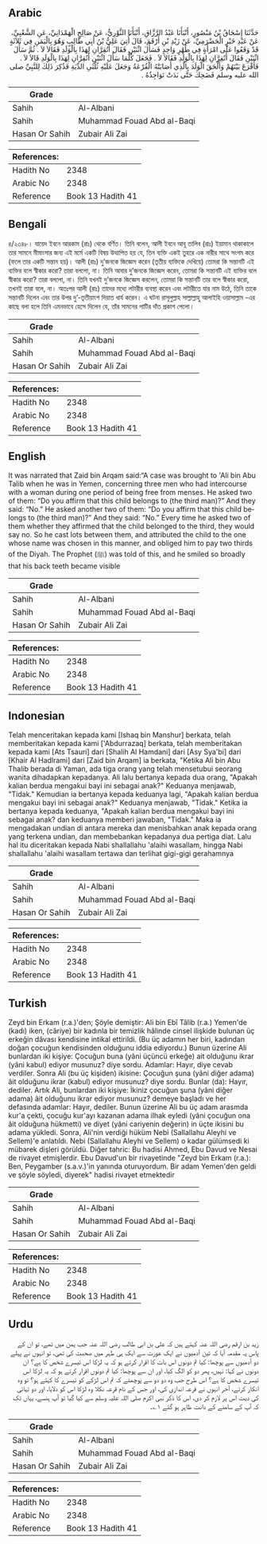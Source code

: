 ## Arabic


<div dir="rtl" lang="ar" style={{fontSize:'larger',backgroundColor:'#f8f9fa',padding:20}}>
حَدَّثَنَا إِسْحَاقُ بْنُ مَنْصُورٍ، أَنْبَأَنَا عَبْدُ الرَّزَّاقِ، أَنْبَأَنَا الثَّوْرِيُّ، عَنْ صَالِحٍ الْهَمْدَانِيِّ، عَنِ الشَّعْبِيِّ، عَنْ عَبْدِ خَيْرٍ الْحَضْرَمِيِّ، عَنْ زَيْدِ بْنِ أَرْقَمَ، قَالَ أُتِيَ عَلِيُّ بْنُ أَبِي طَالِبٍ وَهُوَ بِالْيَمَنِ فِي ثَلاَثَةٍ قَدْ وَقَعُوا عَلَى امْرَأَةٍ فِي طُهْرٍ وَاحِدٍ فَسَأَلَ اثْنَيْنِ فَقَالَ أَتُقِرَّانِ لِهَذَا بِالْوَلَدِ فَقَالاَ لاَ ‏.‏ ثُمَّ سَأَلَ اثْنَيْنِ فَقَالَ أَتُقِرَّانِ لِهَذَا بِالْوَلَدِ فَقَالاَ لاَ ‏.‏ فَجَعَلَ كُلَّمَا سَأَلَ اثْنَيْنِ أَتُقِرَّانِ لِهَذَا بِالْوَلَدِ قَالاَ لاَ ‏.‏ فَأَقْرَعَ بَيْنَهُمْ وَأَلْحَقَ الْوَلَدَ بِالَّذِي أَصَابَتْهُ الْقُرْعَةُ وَجَعَلَ عَلَيْهِ ثُلُثَىِ الدِّيَةِ فَذُكِرَ ذَلِكَ لِلنَّبِيِّ صلى الله عليه وسلم فَضَحِكَ حَتَّى بَدَتْ نَوَاجِذُهُ ‏.‏
</div>
<div style={{backgroundColor:'#f8f9fa',padding:20, marginBottom: 10}}><table> <thead> <tr> <th>Grade</th> <th></th> </tr> </thead> <tbody> <tr><td>Sahih</td><td>Al-Albani</td></tr><tr><td>Sahih</td><td>Muhammad Fouad Abd al-Baqi</td></tr><tr><td>Hasan Or Sahih</td><td>Zubair Ali Zai</td></tr></tbody></table><table> <thead> <tr> <th>References:</th> <th></th> </tr> </thead> <tbody><tr><td>Hadith No</td><td>2348</td></tr><tr><td>Arabic No</td><td>2348</td></tr><tr><td>Reference</td><td>Book 13 Hadith 41</td></tr></tbody></table></div>

## Bengali


<div dir="ltr" lang="bn" style={{fontSize:'larger',backgroundColor:'#f8f9fa',padding:20}}>
৪/২৩৪৮। যায়েদ ইবনে আরকাম (রাঃ) থেকে বর্ণিত। তিনি বলেন, আলী ইবনে আবূ তালিব (রাঃ) ইয়ামান থাকাকালে তার সামনে মীমাংসার জন্য এই মর্মে একটি বিষয় উত্থাপিত হয় যে, তিন ব্যক্তি একই তুহরে এক নারীর সাথে সংগম করে (ফলে তার একটি সন্তান হয়)। আলী (রাঃ) দু’জনকে জিজ্ঞেস করেন (তৃতীয় ব্যক্তিকে দেখিয়ে) তোমরা কি সন্তানটি এই ব্যক্তির বলে স্বীকার করো? তারা বললো, না। তিনি আবার দু’জনকে জিজ্ঞেস করেন, তোমরা কি সন্তানটি এই ব্যক্তির বলে স্বীকার করো? তারা বললো, না। তিনি যখনই দু’জনকে জিজ্ঞেস করলেন, তোমরা কি সন্তানটি তার বলে স্বীকার করো, তখনই তারা বলে, না। অতঃপর আলী (রাঃ) তাদের মধ্যে লটারীর ব্যবস্থা করেন এবং লটারীতে যার নাম উঠে, তিনি তাকে সন্তানটি দিলেন এবং তার উপর দু’-তৃতীয়াংশ দিয়াত ধার্য করেন। এ ঘটনা রাসূলুল্লাহ সাল্লাল্লাহু আলাইহি ওয়াসাল্লাম -এর কাছে বলা হলে তিনি এমনভাবে হেসে দিলেন যে, তাঁর সামনের পাটির দাঁত প্রকাশ পেলো।
</div>
<div style={{backgroundColor:'#f8f9fa',padding:20, marginBottom: 10}}><table> <thead> <tr> <th>Grade</th> <th></th> </tr> </thead> <tbody> <tr><td>Sahih</td><td>Al-Albani</td></tr><tr><td>Sahih</td><td>Muhammad Fouad Abd al-Baqi</td></tr><tr><td>Hasan Or Sahih</td><td>Zubair Ali Zai</td></tr></tbody></table><table> <thead> <tr> <th>References:</th> <th></th> </tr> </thead> <tbody><tr><td>Hadith No</td><td>2348</td></tr><tr><td>Arabic No</td><td>2348</td></tr><tr><td>Reference</td><td>Book 13 Hadith 41</td></tr></tbody></table></div>

## English


<div dir="ltr" lang="en" style={{fontSize:'larger',backgroundColor:'#f8f9fa',padding:20}}>
It was narrated that Zaid bin Arqam said:“A case was brought to 'Ali bin Abu Talib when he was in Yemen, concerning three men who had intercourse with a woman during one period of being free from menses. He asked two of them: “Do you affirm that this child belongs to (the third man)?” And they said: “No.” He asked another two of them: “Do you affirm that this child belongs to (the third man)?” And they said: “No.” Every time he asked two of them whether they affirmed that the child belonged to the third, they would say no. So he cast lots between them, and attributed the child to the one whose name was chosen in this manner, and obliged him to pay two thirds of the Diyah. The Prophet (ﷺ) was told of this, and he smiled so broadly that his back teeth became visible
</div>
<div style={{backgroundColor:'#f8f9fa',padding:20, marginBottom: 10}}><table> <thead> <tr> <th>Grade</th> <th></th> </tr> </thead> <tbody> <tr><td>Sahih</td><td>Al-Albani</td></tr><tr><td>Sahih</td><td>Muhammad Fouad Abd al-Baqi</td></tr><tr><td>Hasan Or Sahih</td><td>Zubair Ali Zai</td></tr></tbody></table><table> <thead> <tr> <th>References:</th> <th></th> </tr> </thead> <tbody><tr><td>Hadith No</td><td>2348</td></tr><tr><td>Arabic No</td><td>2348</td></tr><tr><td>Reference</td><td>Book 13 Hadith 41</td></tr></tbody></table></div>

## Indonesian


<div dir="ltr" lang="id" style={{fontSize:'larger',backgroundColor:'#f8f9fa',padding:20}}>
Telah menceritakan kepada kami [Ishaq bin Manshur] berkata, telah memberitakan kepada kami ['Abdurrazaq] berkata, telah memberitakan kepada kami [Ats Tsauri] dari [Shalih Al Hamdani] dari [Asy Sya'bi] dari [Khair Al Hadlrami] dari [Zaid bin Arqam] ia berkata, "Ketika Ali bin Abu Thalib berada di Yaman, ada tiga orang yang telah mensetubui seorang wanita dihadapkan kepadanya. Ali lalu bertanya kepada dua orang, "Apakah kalian berdua mengakui bayi ini sebagai anak?" Keduanya menjawab, "Tidak." Kemudian ia bertanya kepada keduanya lagi, "Apakah kalian berdua mengakui bayi ini sebagai anak?" Keduanya menjawab, "Tidak." Ketika ia bertanya kepada keduanya, "Apakah kalian berdua mengakui bayi ini sebagai anak? dan keduanya memberi jawaban, "Tidak." Maka ia mengadakan undian di antara mereka dan menisbahkan anak kepada orang yang terkena undian, dan membebankan kepadanya dua pertiga diat. Lalu hal itu diceritakan kepada Nabi shallallahu 'alaihi wasallam, hingga Nabi shallallahu 'alaihi wasallam tertawa dan terlihat gigi-gigi gerahamnya
</div>
<div style={{backgroundColor:'#f8f9fa',padding:20, marginBottom: 10}}><table> <thead> <tr> <th>Grade</th> <th></th> </tr> </thead> <tbody> <tr><td>Sahih</td><td>Al-Albani</td></tr><tr><td>Sahih</td><td>Muhammad Fouad Abd al-Baqi</td></tr><tr><td>Hasan Or Sahih</td><td>Zubair Ali Zai</td></tr></tbody></table><table> <thead> <tr> <th>References:</th> <th></th> </tr> </thead> <tbody><tr><td>Hadith No</td><td>2348</td></tr><tr><td>Arabic No</td><td>2348</td></tr><tr><td>Reference</td><td>Book 13 Hadith 41</td></tr></tbody></table></div>

## Turkish


<div dir="ltr" lang="tr" style={{fontSize:'larger',backgroundColor:'#f8f9fa',padding:20}}>
Zeyd bin Erkam (r.a.)'den; Şöyle demiştir: Ali bin Ebî Tâlib (r.a.) Yemen'de (kadı) iken, (câriye) bir kadınla bir temizlik hâlinde cinsel ilişkide bulunan üç erkeğin dâvası kendisine intikal ettirildi. (Bu üç adamın her biri, kadından doğan çocuğun kendisinden olduğunu iddia ediyordu.) Bunun üzerine Ali bunlardan iki kişiye: Çocuğun buna (yâni üçüncü erkeğe) ait olduğunu ikrar (yâni kabul) ediyor musunuz? diye sordu. Adamlar: Hayır, diye cevab verdiler. Sonra Ali (bu üç kişiden) ikisine: Çocuğun şuna (yâni diğer adama) âit olduğunu ikrar (kabul) ediyor musunuz? diye sordu. Bunlar (da): Hayır, dediler. Artık Ali, bunlardan iki kişiye: İkiniz çocuğun şuna (yâni diğer adama) âit olduğunu ikrar ediyor musunuz? demeye başladı ve her defasında adamlar: Hayır, dediler. Bunun üzerine Ali bu üç adam arasmda kur'a çekti, çocuğu kur'ayı kazanan adama ilhak eyledi (yâni çocuğun ona âit olduğuna hükmetti) ve diyet (yâni cariyenin değerin) in üçte ikisini bu adama yükledi. Sonra, Ali'nin verdiği hüküm Nebi (Sallallahu Aleyhi ve Sellem)'e anlatıldı. Nebi (Sallallahu Aleyhi ve Sellem) o kadar gülümsedi ki mübarek dişleri görüldü. Diğer tahric: Bu hadisi Ahmed, Ebu Davud ve Nesai de rivayet etmişlerdir. Ebu Davud'un bir rivayetinde "Zeyd bin Erkam (r.a.): Ben, Peygamber (s.a.v.)'in yanında oturuyordum. Bir adam Yemen'den geldi ve şöyle söyledi, diyerek" hadisi rivayet etmektedir
</div>
<div style={{backgroundColor:'#f8f9fa',padding:20, marginBottom: 10}}><table> <thead> <tr> <th>Grade</th> <th></th> </tr> </thead> <tbody> <tr><td>Sahih</td><td>Al-Albani</td></tr><tr><td>Sahih</td><td>Muhammad Fouad Abd al-Baqi</td></tr><tr><td>Hasan Or Sahih</td><td>Zubair Ali Zai</td></tr></tbody></table><table> <thead> <tr> <th>References:</th> <th></th> </tr> </thead> <tbody><tr><td>Hadith No</td><td>2348</td></tr><tr><td>Arabic No</td><td>2348</td></tr><tr><td>Reference</td><td>Book 13 Hadith 41</td></tr></tbody></table></div>

## Urdu


<div dir="rtl" lang="ur" style={{fontSize:'larger',backgroundColor:'#f8f9fa',padding:20}}>
زید بن ارقم رضی اللہ عنہ کہتے ہیں کہ علی بن ابی طالب رضی اللہ عنہ جب یمن میں تھے، تو ان کے پاس یہ مقدمہ آیا کہ تین آدمیوں نے ایک عورت سے ایک ہی طہر میں صحبت کی تھی، تو انہوں نے پہلے دو آدمیوں سے پوچھا: کیا تم دونوں اس بات کا اقرار کرتے ہو کہ یہ لڑکا اس تیسرے شخص کا ہے؟ ان دونوں نے کہا: نہیں، پھر دو کو الگ کیا، اور ان سے پوچھا: کیا تم دونوں اقرار کرتے ہو کہ یہ لڑکا اس تیسرے شخص کا ہے؟ اس طرح جب وہ دو دو سے پوچھتے کہ تم اس لڑکے کو تیسرے کا کہتے ہو؟ تو وہ انکار کرتے، آخر انہوں نے قرعہ اندازی کی، اور جس کے نام قرعہ نکلا وہ لڑکا اس کو دلایا، اور دو تہائی کی دیت اس پر لازم کر دی، اس کا ذکر نبی اکرم صلی اللہ علیہ وسلم سے کیا گیا تو آپ ہنسے، یہاں تک کہ آپ کے سامنے کے دانت ظاہر ہو گئے ۱؎۔
</div>
<div style={{backgroundColor:'#f8f9fa',padding:20, marginBottom: 10}}><table> <thead> <tr> <th>Grade</th> <th></th> </tr> </thead> <tbody> <tr><td>Sahih</td><td>Al-Albani</td></tr><tr><td>Sahih</td><td>Muhammad Fouad Abd al-Baqi</td></tr><tr><td>Hasan Or Sahih</td><td>Zubair Ali Zai</td></tr></tbody></table><table> <thead> <tr> <th>References:</th> <th></th> </tr> </thead> <tbody><tr><td>Hadith No</td><td>2348</td></tr><tr><td>Arabic No</td><td>2348</td></tr><tr><td>Reference</td><td>Book 13 Hadith 41</td></tr></tbody></table></div>